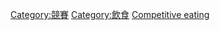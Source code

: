 {{Commonscat|Competitive eating}}

[[Category:競賽|Category:競賽]]
[[Category:飲食|Category:飲食]]
[[Category:體育娛樂|Competitive eating]]